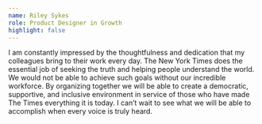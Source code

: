 ```yaml
---
name: Riley Sykes
role: Product Designer in Growth
highlight: false
---
```

I am constantly impressed by the thoughtfulness and dedication that my colleagues bring to their work every day. The New York Times does the essential job of seeking the truth and helping people understand the world. We would not be able to achieve such goals without our incredible workforce. By organizing together we will be able to create a democratic, supportive, and inclusive environment in service of those who have made The Times everything it is today. I can’t wait to see what we will be able to accomplish when every voice is truly heard.
